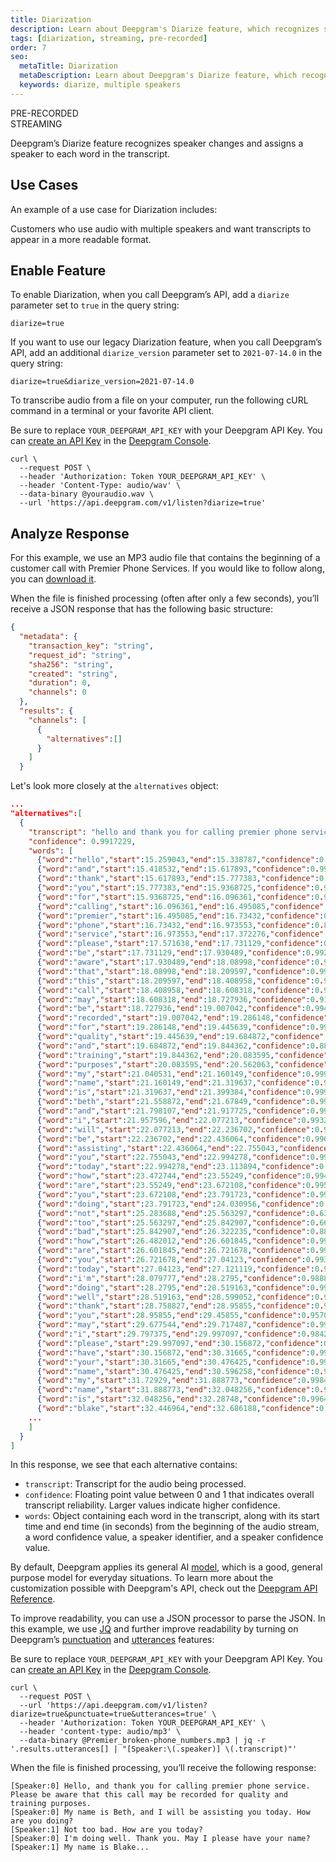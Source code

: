 ---
title: Diarization
description: Learn about Deepgram's Diarize feature, which recognizes speaker changes in submitted audio.
tags: [diarization, streaming, pre-recorded]
order: 7
seo:
  metaTitle: Diarization
  metaDescription: Learn about Deepgram's Diarize feature, which recognizes speaker changes in submitted audio.
  keywords: diarize, multiple speakers
---

<div class="badge">PRE-RECORDED</div>
<div class="badge">STREAMING</div>

Deepgram’s Diarize feature recognizes speaker changes and assigns a speaker to each word in the transcript.

## Use Cases

An example of a use case for Diarization includes:

Customers who use audio with multiple speakers and want transcripts to appear in a more readable format.

## Enable Feature

To enable Diarization, when you call Deepgram’s API, add a `diarize` parameter set to `true` in the query string:

`diarize=true`

<Alert type="warning">
  
If you want to use our legacy Diarization feature, when you call Deepgram’s API, add an additional `diarize_version` parameter set to `2021-07-14.0` in the query string:

`diarize=true&diarize_version=2021-07-14.0`

</Alert>

To transcribe audio from a file on your computer, run the following cURL command in a terminal or your favorite API client.


<Alert type="info">

Be sure to replace `YOUR_DEEPGRAM_API_KEY` with your Deepgram API Key. You can [create an API Key](/documentation/getting-started/authentication/#create-an-api-key) in the [Deepgram Console](https://console.deepgram.com).

</Alert>

<CodeGroup title="curl">

<CodeBlock label="curl" active>

```curl
curl \
  --request POST \
  --header 'Authorization: Token YOUR_DEEPGRAM_API_KEY' \
  --header 'Content-Type: audio/wav' \
  --data-binary @youraudio.wav \
  --url 'https://api.deepgram.com/v1/listen?diarize=true'
```

</CodeBlock>

</CodeGroup>

## Analyze Response

<Alert type="info">

For this example, we use an MP3 audio file that contains the beginning of a customer call with Premier Phone Services. If you would like to follow along, you can [download it](https://developers.deepgram.com/data/audio/premier_broken-phone.mp3).

</Alert>


When the file is finished processing (often after only a few seconds), you’ll receive a JSON response that has the following basic structure:

```json
{
  "metadata": {
    "transaction_key": "string",
    "request_id": "string",
    "sha256": "string",
    "created": "string",
    "duration": 0,
    "channels": 0
  },
  "results": {
    "channels": [
      {
        "alternatives":[]
      }
    ]
  }
```

Let's look more closely at the `alternatives` object:


```json
...
"alternatives":[
  {
    "transcript": "hello and thank you for calling premier phone service please be aware that this call may be recorded for quality and training purposes my name is beth and i will be assisting you today how are you doing not too bad how are you today i'm doing well thank you may i please have your name my name is blake...",
    "confidence": 0.9917229,
    "words": [
      {"word":"hello","start":15.259043,"end":15.338787,"confidence":0.9721591,"speaker":0,"speaker_confidence":0.5853265},
      {"word":"and","start":15.418532,"end":15.617893,"confidence":0.99877876,"speaker":0,"speaker_confidence":0.5853265},
      {"word":"thank","start":15.617893,"end":15.777383,"confidence":0.99722916,"speaker":0,"speaker_confidence":0.5853265},
      {"word":"you","start":15.777383,"end":15.9368725,"confidence":0.9976786,"speaker":0,"speaker_confidence":0.5853265},
      {"word":"for","start":15.9368725,"end":16.096361,"confidence":0.9996244,"speaker":0,"speaker_confidence":0.5853265},
      {"word":"calling","start":16.096361,"end":16.495085,"confidence":0.9992551,"speaker":0,"speaker_confidence":0.5853265},
      {"word":"premier","start":16.495085,"end":16.73432,"confidence":0.916555,"speaker":0,"speaker_confidence":0.5853265},
      {"word":"phone","start":16.73432,"end":16.973553,"confidence":0.89162886,"speaker":0,"speaker_confidence":0.5853265},
      {"word":"service","start":16.973553,"end":17.372276,"confidence":0.985968,"speaker":0,"speaker_confidence":0.5853265},
      {"word":"please","start":17.571638,"end":17.731129,"confidence":0.99930406,"speaker":0,"speaker_confidence":0.5853265},
      {"word":"be","start":17.731129,"end":17.930489,"confidence":0.9928549,"speaker":0,"speaker_confidence":0.5853265},
      {"word":"aware","start":17.930489,"end":18.08998,"confidence":0.9999629,"speaker":0,"speaker_confidence":0.5853265},
      {"word":"that","start":18.08998,"end":18.209597,"confidence":0.99647444,"speaker":0,"speaker_confidence":0.5853265},
      {"word":"this","start":18.209597,"end":18.408958,"confidence":0.999246,"speaker":0,"speaker_confidence":0.5853265},
      {"word":"call","start":18.408958,"end":18.608318,"confidence":0.999718,"speaker":0,"speaker_confidence":0.5853265},
      {"word":"may","start":18.608318,"end":18.727936,"confidence":0.91868997,"speaker":0,"speaker_confidence":0.5853265},
      {"word":"be","start":18.727936,"end":19.007042,"confidence":0.99454945,"speaker":0,"speaker_confidence":0.5853265},
      {"word":"recorded","start":19.007042,"end":19.286148,"confidence":0.99981517,"speaker":0,"speaker_confidence":0.5853265},
      {"word":"for","start":19.286148,"end":19.445639,"confidence":0.9999294,"speaker":0,"speaker_confidence":0.5853265},
      {"word":"quality","start":19.445639,"end":19.684872,"confidence":0.9993426,"speaker":0,"speaker_confidence":0.5853265},
      {"word":"and","start":19.684872,"end":19.844362,"confidence":0.88343453,"speaker":0,"speaker_confidence":0.5853265},
      {"word":"training","start":19.844362,"end":20.083595,"confidence":0.9999572,"speaker":0,"speaker_confidence":0.5853265},
      {"word":"purposes","start":20.083595,"end":20.562063,"confidence":0.9995696,"speaker":0,"speaker_confidence":0.5853265},
      {"word":"my","start":21.040531,"end":21.160149,"confidence":0.9997398,"speaker":0,"speaker_confidence":0.5853265},
      {"word":"name","start":21.160149,"end":21.319637,"confidence":0.9984106,"speaker":0,"speaker_confidence":0.5853265},
      {"word":"is","start":21.319637,"end":21.399384,"confidence":0.99928075,"speaker":0,"speaker_confidence":0.5853265},
      {"word":"beth","start":21.558872,"end":21.67849,"confidence":0.99869114,"speaker":0,"speaker_confidence":0.5853265},
      {"word":"and","start":21.798107,"end":21.917725,"confidence":0.99258536,"speaker":0,"speaker_confidence":0.5853265},
      {"word":"i","start":21.957596,"end":22.077213,"confidence":0.99329174,"speaker":0,"speaker_confidence":0.5853265},
      {"word":"will","start":22.077213,"end":22.236702,"confidence":0.9709169,"speaker":0,"speaker_confidence":0.5853265},
      {"word":"be","start":22.236702,"end":22.436064,"confidence":0.99613035,"speaker":0,"speaker_confidence":0.45310462},
      {"word":"assisting","start":22.436064,"end":22.755043,"confidence":0.99984825,"speaker":0,"speaker_confidence":0.45310462},
      {"word":"you","start":22.755043,"end":22.994278,"confidence":0.9999144,"speaker":0,"speaker_confidence":0.45310462},
      {"word":"today","start":22.994278,"end":23.113894,"confidence":0.99716824,"speaker":0,"speaker_confidence":0.45310462},
      {"word":"how","start":23.472744,"end":23.55249,"confidence":0.9945734,"speaker":0,"speaker_confidence":0.45310462},
      {"word":"are","start":23.55249,"end":23.672108,"confidence":0.9951912,"speaker":0,"speaker_confidence":0.45310462},
      {"word":"you","start":23.672108,"end":23.791723,"confidence":0.99860495,"speaker":0,"speaker_confidence":0.45310462},
      {"word":"doing","start":23.791723,"end":24.030956,"confidence":0.9998969,"speaker":0,"speaker_confidence":0.45310462},
      {"word":"not","start":25.283688,"end":25.563297,"confidence":0.6391793,"speaker":1,"speaker_confidence":0.57565314},
      {"word":"too","start":25.563297,"end":25.842907,"confidence":0.66280407,"speaker":1,"speaker_confidence":0.57565314},
      {"word":"bad","start":25.842907,"end":26.322235,"confidence":0.8838786,"speaker":1,"speaker_confidence":0.57565314},
      {"word":"how","start":26.482012,"end":26.601845,"confidence":0.998323,"speaker":1,"speaker_confidence":0.57565314},
      {"word":"are","start":26.601845,"end":26.721678,"confidence":0.9984762,"speaker":1,"speaker_confidence":0.57565314},
      {"word":"you","start":26.721678,"end":27.04123,"confidence":0.99331033,"speaker":1,"speaker_confidence":0.57565314},
      {"word":"today","start":27.04123,"end":27.121119,"confidence":0.998047,"speaker":1,"speaker_confidence":0.57565314},
      {"word":"i'm","start":28.079777,"end":28.2795,"confidence":0.9888536,"speaker":0,"speaker_confidence":0.35385597},
      {"word":"doing","start":28.2795,"end":28.519163,"confidence":0.99951184,"speaker":0,"speaker_confidence":0.35385597},
      {"word":"well","start":28.519163,"end":28.599052,"confidence":0.99951184,"speaker":0,"speaker_confidence":0.35385597},
      {"word":"thank","start":28.758827,"end":28.95855,"confidence":0.99407357,"speaker":0,"speaker_confidence":0.35385597},
      {"word":"you","start":28.95855,"end":29.45855,"confidence":0.95705205,"speaker":0,"speaker_confidence":0.35385597},
      {"word":"may","start":29.677544,"end":29.717487,"confidence":0.99993396,"speaker":0,"speaker_confidence":0.35385597},
      {"word":"i","start":29.797375,"end":29.997097,"confidence":0.9842502,"speaker":0,"speaker_confidence":0.35385597},
      {"word":"please","start":29.997097,"end":30.156872,"confidence":0.99816424,"speaker":0,"speaker_confidence":0.35385597},
      {"word":"have","start":30.156872,"end":30.31665,"confidence":0.9994549,"speaker":0,"speaker_confidence":0.35385597},
      {"word":"your","start":30.31665,"end":30.476425,"confidence":0.99891937,"speaker":0,"speaker_confidence":0.35385597},
      {"word":"name","start":30.476425,"end":30.596258,"confidence":0.9955912,"speaker":0,"speaker_confidence":0.35385597},
      {"word":"my","start":31.72929,"end":31.888773,"confidence":0.9984237,"speaker":0,"speaker_confidence":0.35385597},
      {"word":"name","start":31.888773,"end":32.048256,"confidence":0.998847,"speaker":0,"speaker_confidence":0.35385597},
      {"word":"is","start":32.048256,"end":32.28748,"confidence":0.996455,"speaker":0,"speaker_confidence":0.35385597},
      {"word":"blake","start":32.446964,"end":32.686188,"confidence":0.9848967,"speaker":0,"speaker_confidence":0.35385597},  
    ...
    ]
  }
]
```

In this response, we see that each alternative contains:

* `transcript`: Transcript for the audio being processed.
* `confidence`: Floating point value between 0 and 1 that indicates overall transcript reliability. Larger values indicate higher confidence.
* `words`: Object containing each word in the transcript, along with its start time and end time (in seconds) from the beginning of the audio stream, a word confidence value, a speaker identifier, and a speaker confidence value.

<Alert type="info">

By default, Deepgram applies its general AI [model](/api-reference/transcription/#model-pr), which is a good, general purpose model for everyday situations. To learn more about the customization possible with Deepgram's API, check out the [Deepgram API Reference](/api-reference/).

</Alert>

To improve readability, you can use a JSON processor to parse the JSON. In this example, we use [JQ](https://stedolan.github.io/jq/) and further improve readability by turning on Deepgram’s [punctuation](/documentation/features/punctuate/) and [utterances](/documentation/features/utterances/) features:

<Alert type="info">

Be sure to replace `YOUR_DEEPGRAM_API_KEY` with your Deepgram API Key. You can [create an API Key](/documentation/getting-started/authentication/#create-an-api-key) in the [Deepgram Console](https://console.deepgram.com).

</Alert>

<CodeGroup title="curl">

<CodeBlock label="curl" active>

```curl
curl \
  --request POST \
  --url 'https://api.deepgram.com/v1/listen?diarize=true&punctuate=true&utterances=true' \
  --header 'Authorization: Token YOUR_DEEPGRAM_API_KEY' \
  --header 'content-type: audio/mp3' \
  --data-binary @Premier_broken-phone_numbers.mp3 | jq -r '.results.utterances[] | "[Speaker:\(.speaker)] \(.transcript)"'

```

</CodeBlock>

</CodeGroup>

When the file is finished processing, you’ll receive the following response:

```text
[Speaker:0] Hello, and thank you for calling premier phone service. Please be aware that this call may be recorded for quality and training purposes.
[Speaker:0] My name is Beth, and I will be assisting you today. How are you doing?
[Speaker:1] Not too bad. How are you today?
[Speaker:0] I'm doing well. Thank you. May I please have your name?
[Speaker:1] My name is Blake...
```
